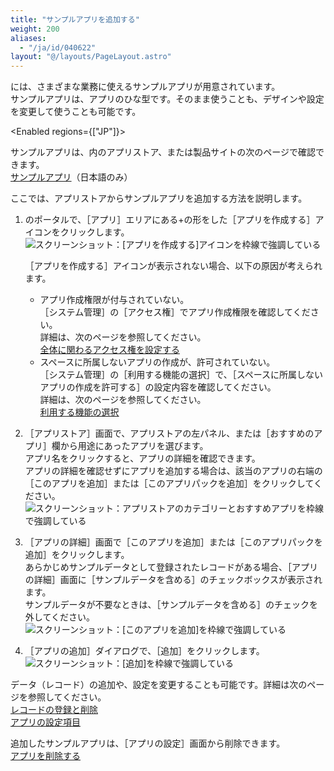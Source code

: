 ```yaml
---
title: "サンプルアプリを追加する"
weight: 200
aliases:
  - "/ja/id/040622"
layout: "@/layouts/PageLayout.astro"
---
```




<Kintone />には、さまざまな業務に使えるサンプルアプリが用意されています。  
サンプルアプリは、アプリのひな型です。そのまま使うことも、デザインや設定を変更して使うことも可能です。

<Enabled regions={["JP"]}>
<Hint>

サンプルアプリは、<Kintone />内のアプリストア、または製品サイトの次のページで確認できます。  
[サンプルアプリ](https://kintone-sol.cybozu.co.jp/apps/#apps)（日本語のみ）
</Hint>

</Enabled>

ここでは、アプリストアからサンプルアプリを追加する方法を説明します。

1. <Kintone />のポータルで、<Wovn>［アプリ］</Wovn>エリアにある+の形をした<Wovn>［アプリを作成する］</Wovn>アイコンをクリックします。  
   <Img src="/k/kintone/img-ja/add_app_store_img02.png" alt="スクリーンショット：[アプリを作成する]アイコンを枠線で強調している" />

   <Note>

   <Wovn>［アプリを作成する］</Wovn>アイコンが表示されない場合、以下の原因が考えられます。

   * アプリ作成権限が付与されていない。  
    <Wovn>［<Kintone />システム管理］</Wovn>の<Wovn>［アクセス権］</Wovn>でアプリ作成権限を確認してください。  
     詳細は、次のページを参照してください。  
     [<Kintone />全体に関わるアクセス権を設定する](/k/ja/id/040867.html)
   * スペースに所属しないアプリの作成が、許可されていない。  
    <Wovn>［<Kintone />システム管理］</Wovn>の<Wovn>［利用する機能の選択］</Wovn>で、<Wovn>［スペースに所属しないアプリの作成を許可する］</Wovn>の設定内容を確認してください。  
    詳細は、次のページを参照してください。  
    [利用する機能の選択](/k/ja/id/04031.html#admin_feature_activation_3010)

   </Note>

1. <Wovn>［<Kintone />アプリストア］</Wovn>画面で、アプリストアの左パネル、または<Wovn>［おすすめのアプリ］</Wovn>欄から用途にあったアプリを選びます。  
   アプリ名をクリックすると、アプリの詳細を確認できます。  
  アプリの詳細を確認せずにアプリを追加する場合は、該当のアプリの右端の<Wovn>［このアプリを追加］</Wovn>または<Wovn>［このアプリパックを追加］</Wovn>をクリックしてください。  
   <Img src="/k/kintone/img-ja/add_app_store_img03.png" alt="スクリーンショット：アプリストアのカテゴリーとおすすめアプリを枠線で強調している" />

1. <Wovn>［アプリの詳細］</Wovn>画面で<Wovn>［このアプリを追加］</Wovn>または<Wovn>［このアプリパックを追加］</Wovn>をクリックします。  
  あらかじめサンプルデータとして登録されたレコードがある場合、<Wovn>［アプリの詳細］</Wovn>画面に<Wovn>［サンプルデータを含める］</Wovn>のチェックボックスが表示されます。  
  サンプルデータが不要なときは、<Wovn>［サンプルデータを含める］</Wovn>のチェックを外してください。  
   <Img src="/k/kintone/img-ja/add_app_store_img04.png" alt="スクリーンショット：[このアプリを追加]を枠線で強調している" />

1. <Wovn>［アプリの追加］</Wovn>ダイアログで、<Wovn>［追加］</Wovn>をクリックします。  
   <Img src="/k/kintone/img-ja/add_app_store_img05.png" alt="スクリーンショット：[追加]を枠線で強調している" />

データ（レコード）の追加や、設定を変更することも可能です。詳細は次のページを参照してください。  
[レコードの登録と削除](/k/ja/id/040714.html)  
[アプリの設定項目](/k/ja/id/040603.html)

追加したサンプルアプリは、<Wovn>［アプリの設定］</Wovn>画面から削除できます。  
[アプリを削除する](/k/ja/id/040633.html)
